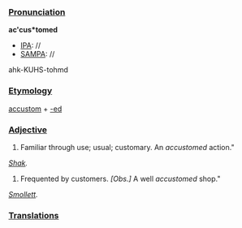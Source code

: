 ===[[Pronunciation]]===

'''ac'cus*tomed'''
*[[IPA]]: //
*[[SAMPA]]: //
ahk-KUHS-tohmd
===[[Etymology]]===

[[accustom]] + [[-ed]]
===[[Adjective]]===
#Familiar through use; usual; customary. An ''accustomed'' action."

''[[Shak]].''
#Frequented by customers.</def> ''[Obs.]'' A well ''accustomed'' shop."

''[[Smollett]].''
===[[Translations]]===
